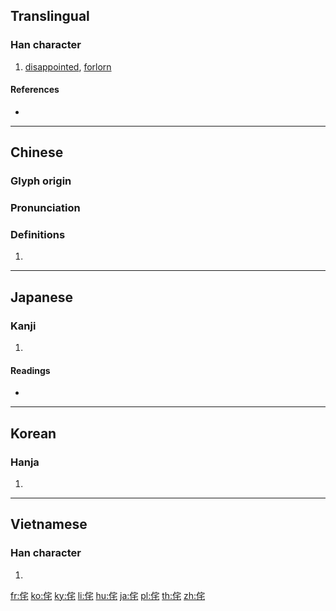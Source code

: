 ==Translingual==

===Han character===
{{Han char|rn=9|rad=人|as=06|sn=8|four=23214|canj=OJHP|ids=⿰亻宅}}

# [[disappointed]], [[forlorn]]

====References====
* {{Han ref|kx=0102.130|dkj=00602|dj=0216.110|hdz=10154.030|uh=4F98|ud=20376|bh=CBB2|bd=52146}}

----

==Chinese==
{{zh-forms}}

===Glyph origin===
{{Han etym}}

===Pronunciation===
{{zh-pron
|m=chà
|c=caa3
|mc=y
|oc=y
|ma=
|cat=a
}}

===Definitions===
{{zh-hanzi}}

# {{rfdef|lang=zh}}

----

==Japanese==

===Kanji===
{{ja-kanji|grade=|rs=人06}}

# {{defn|lang=ja|sort=人06}}

====Readings====
* {{ja-readings|on=[[た]] (ta)|kun=[[ほこる]] (hokoru), [[わびる]] (wabiru), [[わびしい]] (wabishii)}}

----

==Korean==

===Hanja===
{{ko-hanja|hangeul=차|rv=cha|mr=ch'a}}

# {{defn|lang=ko|sort=人06}}

----

==Vietnamese==

===Han character===
{{vi-hantu|[[sá]]|rs=人06}}

# {{defn|lang=vi|sort=人06}}

[[fr:侘]]
[[ko:侘]]
[[ky:侘]]
[[li:侘]]
[[hu:侘]]
[[ja:侘]]
[[pl:侘]]
[[th:侘]]
[[zh:侘]]